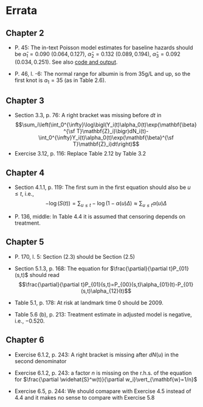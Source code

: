 # Errata {.unnumbered #sec-errata}

## Chapter 2

-   P. 45: The in-text Poisson model estimates for baseline hazards should be $\widehat{\alpha}_1 = 0.090$ $(0.064, 0.127)$, $\widehat{\alpha}_2 = 0.132$ $(0.089, 0.194)$, $\widehat{\alpha}_3 = 0.092$ $(0.034, 0.251)$. See also [code and output](Ch2.html#sec-ch2-pbc3-poisson).

-   P. 46, l. -6: The normal range for albumin is from 35g/L and up, so the first knot is $a_1=35$ (as in Table 2.6).

## Chapter 3

-   Section 3.3, p. 76: A right bracket was missing before $dt$ in $$\sum_i\left(\int_0^{\infty}\log\bigl(Y_i(t)\alpha_0(t)\exp(\mathbf{\beta}^{\sf T}\mathbf{Z}_i)\bigr)dN_i(t)-\int_0^{\infty}Y_i(t)\alpha_0(t)\exp(\mathbf{\beta}^{\sf T}\mathbf{Z}_i)dt\right)$$
-   Exercise 3.12, p. 116: Replace Table 2.12 by Table 3.2

## Chapter 4

-   Section 4.1.1, p. 119: The first sum in the first equation should also be $u\leq t$, i.e., 
$$-\log(S(t))=\sum_{u\leq t}-\log(1-\alpha(u)\Delta) \approx \sum_{u\leq t}\alpha(u)\Delta$$

-   P. 136, middle: In Table 4.4 it is assumed that censoring depends on treatment.



## Chapter 5

-   P. 170, l. 5: Section (2.3) should be Section (2.5)

-   Section 5.1.3, p. 168: The equation for $\frac{\partial}{\partial t}P_{01}(s,t)$ should read $$\frac{\partial}{\partial t}P_{01}(s,t)=P_{00}(s,t)\alpha_{01}(t)-P_{01}(s,t)\alpha_{12}(t)$$

-   Table 5.1, p. 178: At risk at landmark time 0 should be $2009$.

-   Table 5.6 (b), p. 213: Treatment estimate in adjusted model is negative, i.e., $-0.520$.

## Chapter 6

-   Exercise 6.1.2, p. 243: A right bracket is missing after $dN(u)$ in the second denominator

-   Exercise 6.1.2, p. 243: a factor $n$ is missing on the r.h.s. of the equation for $\frac{\partial \widehat{S}^w(t)}{\partial w_i}\vert_{\mathbf{w}=1/n}$

-   Exercise 6.5, p. 244: We should comapare with Exercise 4.5 instead of 4.4 and it makes no sense to compare with Exercise 5.8
